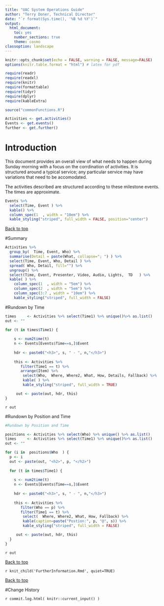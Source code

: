 ```yaml
---
title: "UAC System Operations Guide"
author: "Terry Doner, Technical Director"
date: "`r format(Sys.time(), '%B %d %Y')`"
output:
  html_document:
    toc: yes
    number_sections: true
    theme: cosmo
classoption: landscape
---
```


```r
knitr::opts_chunk$set(echo = FALSE, warning = FALSE, message=FALSE)
options(knitr.table.format = "html") # latex for pdf 
```

```r
require(readr)
require(readxl)
require(knitr)
require(formattable)
require(tidyr)
require(dplyr)
require(kableExtra)
```

```r
source("commonFunctions.R")
```


```r
Activities <- get.activities()
Events <- get.events() 
further <- get.further()
```

# Introduction

This document provides an overall view of what needs to happen during Sunday morning with a focus on the corrdination of activities. It is structured around a typical service; any particular service may have variations that need to be accomodated. 

The activities described are structured according to these milestone events. The times are approximate.  

```r
Events %>% 
  select(Time, Event ) %>% 
  kable() %>%
  column_spec(1  , width = "10em") %>%
  kable_styling("striped", full_width = FALSE, position="center")
```

[Back to top](#top)

#Summary

```r
Activities %>%  
  group_by(  Time, Event, Who) %>%
  summarise(Detail = paste(What, collapse="; ") ) %>% 
  select(Time, Event, Who, Detail ) %>%  
  spread( Who, Detail, fill="") %>%
  ungroup() %>%
  select(Time, Event, Presenter, Video, Audio, Lights,  TD	 ) %>%
  kable( ) %>%
    column_spec(1  , width = "5em") %>%  
    column_spec(2  , width = "5em") %>% 
    column_spec(3:7 , width = "10em") %>%
    kable_styling("striped", full_width = FALSE)
```

#Rundown by Time

```r
times     <- Activities %>% select(Time1) %>% unique()%>% as.list()
out <- ""

for (t in times$Time1) {
    
    s <- num2time(t)
    n <- Events[Events$Time==s,]$Event 
    
    hdr <- paste0("<h3>", s, " - ", n,"</h3>") 
      
    this <- Activities %>%
       filter(Time1 == t) %>%
       arrange(Item) %>%
        select(Who,  Where, Where2, What, How, Details, Fallback) %>%
        kable( ) %>%
        kable_styling("striped", full_width = TRUE)

     out <- paste(out, hdr, this)
}
```
`r out`

#Rundown by Position and Time

```r
#Rundown by Position and Time

positions <- Activities %>% select(Who) %>% unique() %>% as.list()
times     <- Activities %>% select(Time1) %>% unique()%>% as.list()
out <- ""

for (i in  positions$Who  ) {
  p <- i 
  out <- paste(out, "<h2>", p, "</h2>")
  
  for (t in times$Time1) {
    
    s <- num2time(t)
    n <- Events[Events$Time==s,]$Event 
    
    hdr <- paste0("<h3>", s, " - ", n,"</h3>") 
      
    this <- Activities %>%
       filter(Who == p) %>%
       filter(Time1 == t) %>%
        select(  Where, Where2, What, How, Fallback) %>%
        kable(caption=paste("Postion:", p, "@", s)) %>%
        kable_styling("striped", full_width = FALSE)

     out <- paste(out, hdr, this)
  }
}
```

`r out`

[Back to top](#top)

`r knit_child('FurtherInformation.Rmd', quiet=TRUE)`

[Back to top](#top)

#Change History

`r commit.log.html( knitr::current_input() )`
